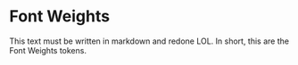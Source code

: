 
<Meta title="Tokes/Font Weights" />

# Font Weights

This text must be written in markdown and redone LOL. In short, this are the Font Weights tokens.

<TokensGrid tokens={fontWeights} />


